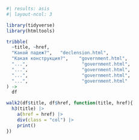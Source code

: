 ```r
#| results: asis
#| layout-ncol: 3

library(tidyverse)
library(htmltools)

tribble(
  ~title, ~href,
  "Какой падеж?",   "declension.html",
  "Какая конструкция?",    "government.html",
  "...",                    "government.html",
  "...",                    "government.html",
  "...",                    "government.html",
  "...",                    "government.html"
) ->
  df

walk2(df$title, df$href, function(title, href){
  h3(title) |> 
    a(href = href) |> 
    div(class = "col") |>
    print()
})

```

